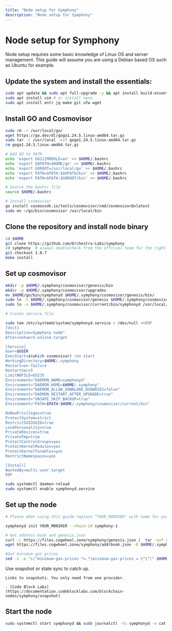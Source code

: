 ```yaml
---
title: "Node setup for Symphony"
description: "Node setup for Symphony"
---
```


# Node setup for Symphony

Node setup requires some basic knowledge of Linux OS and server management. This guide will assume
you are using a Debian based OS such as Ubuntu for example.

## Update the system and install the essentials:

```bash
sudo apt update && sudo apt full-upgrade -y && apt install build-essential 
sudo apt install vim # or install nano
sudo apt install entr jq make git ufw wget 
```

## Install GO and Cosmovisor

```bash
sudo rm -r /usr/local/go/
wget https://go.dev/dl/gogo1.24.5.linux-amd64.tar.gz
sudo tar -C /usr/local -xzf gogo1.24.5.linux-amd64.tar.gz
rm gogo1.24.5.linux-amd64.tar.gz

# Add GO to PATH
echo 'export GO111MODULE=on' >> $HOME/.bashrc
echo 'export GOPATH=$HOME/go' >> $HOME/.bashrc
echo 'export GOROOT=/usr/local/go' >> $HOME/.bashrc
echo 'export PATH=$PATH:$GOPATH/bin' >> $HOME/.bashrc
echo 'export PATH=$PATH:$GOROOT/bin' >> $HOME/.bashrc

# Source the bashrc file
source $HOME/.bashrc

# Install cosmovisor
go install cosmossdk.io/tools/cosmovisor/cmd/cosmovisor@vlatest
sudo mv ~/go/bin/cosmovisor /usr/local/bin
```

## Clone the repository and install node binary

```bash
cd $HOME 
git clone https://github.com/Orchestra-Labs/symphony
cd symphony  # always doublecheck from the official team for the right version
git checkout 1.0.7
make install
```

## Set up cosmovisor

```bash 
mkdir -p $HOME/.symphony/cosmovisor/genesis/bin
mkdir -p $HOME/.symphony/cosmovisor/upgrades
mv $HOME/go/bin/symphonyd $HOME/.symphony/cosmovisor/genesis/bin/
sudo ln -s $HOME/.symphony/cosmovisor/genesis $HOME/.symphony/cosmovisor/current -f
sudo ln -s $HOME/.symphony/cosmovisor/current/bin/symphonyd /usr/local/bin/symphonyd -f

# Create service file

sudo tee /etc/systemd/system/symphonyd.service > /dev/null <<EOF
[Unit]
Description=Symphony node"
After=network-online.target

[Service]
User=$USER
ExecStart=$(which cosmovisor) run start
WorkingDirectory=$HOME/.symphony
Restart=on-failure 
RestartSec=5
LimitNOFILE=65535
Environment="DAEMON_NAME=symphonyd"
Environment="DAEMON_HOME=$HOME/.symphony"
Environment="DAEMON_ALLOW_DOWNLOAD_BINARIES=false"
Environment="DAEMON_RESTART_AFTER_UPGRADE=true"
Environment="UNSAFE_SKIP_BACKUP=true"
Environment="PATH=$PATH:$HOME/.symphony/cosmovisor/current/bin"

NoNewPrivileges=true
ProtectSystem=strict
RestrictSUIDSGID=true
LockPersonality=true
PrivateDevices=true
PrivateTmp=true
ProtectControlGroups=yes
ProtectKernelModules=yes
ProtectKernelTunables=yes
RestrictNamespaces=yes

[Install]
WantedBy=multi-user.target
EOF

sudo systemctl daemon-reload
sudo systemctl enable symphonyd.service
```

## Set up the node 

```bash
# Please when using this guide replace “YOUR_MONIKER" with name for your node.

symphonyd init YOUR_MONIKER --chain-id symphony-1

# Get address book and genesis.json
curl -L https://files.cogwheel.zone/symphony/genesis.json |  tar -xvf symphony_genesis.tar.xz -C $HOME/.symphony/config/genesis.json
wget https://files.cogwheel.zone/symphony/addrbook.json -O $HOME/.symphony/config/addrbook.json

#Set minimum gas prices
sed -i -e "s|^minimum-gas-prices *=.*|minimum-gas-prices = \"\"|" $HOME/.symphony/config/app.toml
```

Use snapshot or state sync to catch up.
``` 
Links to snapshots. You only need from one provider.

- [Code Block Labs](https://documentation.codeblocklabs.com/blockchain-nodes/symphony/snapshot)
```

## Start the node

```bash
sudo systemctl start symphonyd && sudo journalctl -fu symphonyd -o cat
```